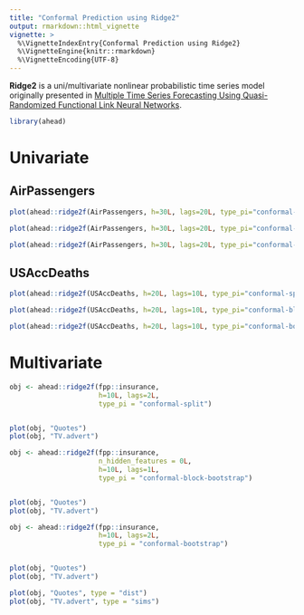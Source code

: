 ```yaml
---
title: "Conformal Prediction using Ridge2"
output: rmarkdown::html_vignette
vignette: >
  %\VignetteIndexEntry{Conformal Prediction using Ridge2}
  %\VignetteEngine{knitr::rmarkdown}
  %\VignetteEncoding{UTF-8}
---
```


**Ridge2** is a uni/multivariate nonlinear probabilistic time series model originally presented in [Multiple Time Series Forecasting Using Quasi-Randomized Functional Link Neural Networks](https://www.mdpi.com/2227-9091/6/1/22).

```r
library(ahead)
```

# Univariate 

## AirPassengers

```r
plot(ahead::ridge2f(AirPassengers, h=30L, lags=20L, type_pi="conformal-split"))
```

```r
plot(ahead::ridge2f(AirPassengers, h=30L, lags=20L, type_pi="conformal-block-bootstrap"))
```

```r
plot(ahead::ridge2f(AirPassengers, h=30L, lags=20L, type_pi="conformal-bootstrap"))
```

## USAccDeaths

```r
plot(ahead::ridge2f(USAccDeaths, h=20L, lags=10L, type_pi="conformal-split"))
```

```r
plot(ahead::ridge2f(USAccDeaths, h=20L, lags=10L, type_pi="conformal-block-bootstrap"))
```

```r
plot(ahead::ridge2f(USAccDeaths, h=20L, lags=10L, type_pi="conformal-bootstrap"))
```


# Multivariate

```r
obj <- ahead::ridge2f(fpp::insurance, 
                      h=10L, lags=2L, 
                      type_pi = "conformal-split")


plot(obj, "Quotes")
plot(obj, "TV.advert")
```


```r
obj <- ahead::ridge2f(fpp::insurance, 
                      n_hidden_features = 0L, 
                      h=10L, lags=1L, 
                      type_pi = "conformal-block-bootstrap")


plot(obj, "Quotes")
plot(obj, "TV.advert")
```

```r
obj <- ahead::ridge2f(fpp::insurance, 
                      h=10L, lags=2L, 
                      type_pi = "conformal-bootstrap")


plot(obj, "Quotes")
plot(obj, "TV.advert")
```

```r
plot(obj, "Quotes", type = "dist")
plot(obj, "TV.advert", type = "sims")
```
